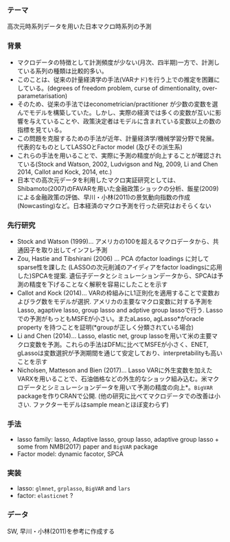 ### テーマ  
高次元時系列データを用いた日本マクロ時系列の予測
  
### 背景  
* マクロデータの特徴として計測頻度が少ない(月次、四半期)一方で、計測している系列の種類は比較的多い。  
* このことは、従来の計量経済学の手法(VARナド)を行う上での推定を困難にしている。(degrees of freedom problem, curse of dimentionality, over-parametarisation)  
* そのため、従来の手法ではeconometrician/practitioner が少数の変数を選んでモデルを構築していた。しかし、実際の経済では多くの変数が互いに影響を与えていることや、政策決定者はモデルに含まれている変数以上の数の指標を見ている。  
* この問題を克服するための手法が近年、計量経済学/機械学習分野で発展。代表的なものとしてLASSOとFactor model (及びその派生系)  
* これらの手法を用いることで、実際に予測の精度が向上することが確認されている(Stock and Watson, 2002, Ludvigson and Ng, 2009, Li and Chen 2014, Callot and Kock, 2014, etc.)  
* 日本での高次元データを利用したマクロ実証研究としては、Shibamoto(2007)のFAVARを用いた金融政策ショックの分析、飯星(2009)による金融政策の評価、早川・小林(2011)の景気動向指数の作成(Nowcasting)など。日本経済のマクロ予測を行った研究はおそらくない  
  
### 先行研究  
* Stock and Watson (1999)... アメリカの100を超えるマクロデータから、共通因子を取り出してインフレ予測  
* Zou, Hastie and Tibshirani (2006) ... PCA のfactor loadings に対してsparse性を課した (LASSOの次元削減のアイディアをfactor loadingsに応用した)SPCAを提案.  遺伝子データとシミュレーションデータから、SPCAは予測の精度を下げることなく解釈を容易にしたことを示す  
* Callot and Kock (2014)... VARの枠組みにL1正則化を適用することで変数およびラグ数をモデルが選択. アメリカの主要なマクロ変数に対する予測をLasso, agaptive lasso, group lasso and adptive group lassoで行う. Lassoでの予測がもっともMSFEが小さい。またaLasso, agLasso\*がoracle property を持つことを証明(\*groupが正しく分類されている場合)  
* Li and Chen (2014)... Lasso, elastic net, group lassoを用いて米の主要マクロ変数を予測。これらの手法はDFMに比べてMSFEが小さく、ENET, gLassoは変数選択が予測期間を通じて安定しており、interpretabilityも高いことを示す  
* Nicholsen, Matteson and Bien (2017)... Lasso VARに外生変数を加えたVARXを用いることで、石油価格などの外生的なショック組み込む。米マクロデータとシミュレーションデータを用いて予測の精度の向上\*。`BigVAR` packageを作りCRANで公開. (他の研究に比べてマクロデータでの改善は小さい. ファクターモデルはsample meanとほぼ変わらず)

### 手法  
* lasso family: lasso, Adaptive lasso, group lasso, adaptive group lasso + some from NMB(2017) paper and `BigVAR` package  
* Factor model: dynamic facotor, SPCA  

### 実装  
* lasso: `glmnet`, `grplasso`, `BigVAR` and `lars`
* factor: `elasticnet` ?  

### データ  
SW, 早川・小林(2011)を参考に作成する  



